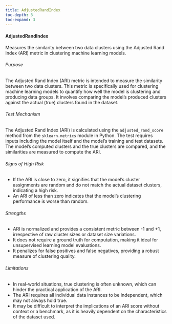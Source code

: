 ```yaml
---
title: AdjustedRandIndex
toc-depth: 3
toc-expand: 3
---
```








#### AdjustedRandIndex

Measures the similarity between two data clusters using the Adjusted Rand Index (ARI) metric in clustering machine
learning models.

###### Purpose

The Adjusted Rand Index (ARI) metric is intended to measure the similarity between two data clusters. This metric
is specifically used for clustering machine learning models to quantify how well the model is clustering and
producing data groups. It involves comparing the model's produced clusters against the actual (true) clusters found
in the dataset.

###### Test Mechanism

The Adjusted Rand Index (ARI) is calculated using the `adjusted_rand_score` method from the `sklearn.metrics`
module in Python. The test requires inputs including the model itself and the model's training and test datasets.
The model's computed clusters and the true clusters are compared, and the similarities are measured to compute the
ARI.

###### Signs of High Risk

- If the ARI is close to zero, it signifies that the model's cluster assignments are random and do not match the
actual dataset clusters, indicating a high risk.
- An ARI of less than zero indicates that the model's clustering performance is worse than random.

###### Strengths

- ARI is normalized and provides a consistent metric between -1 and +1, irrespective of raw cluster sizes or
dataset size variations.
- It does not require a ground truth for computation, making it ideal for unsupervised learning model evaluations.
- It penalizes for false positives and false negatives, providing a robust measure of clustering quality.

###### Limitations

- In real-world situations, true clustering is often unknown, which can hinder the practical application of the ARI.
- The ARI requires all individual data instances to be independent, which may not always hold true.
- It may be difficult to interpret the implications of an ARI score without context or a benchmark, as it is
heavily dependent on the characteristics of the dataset used.




 